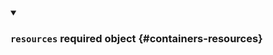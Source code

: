 
<details className="config-field" data-expandable="false" open>
<summary>

### `resources` <span class="config-field-required" data-required="false">required</span> <span class="config-field-type">object</span> <span class="config-field-default"></span> <span class="config-field-enum"></span> {#containers-resources}



</summary>



</details>
